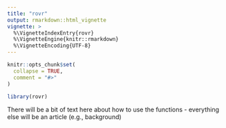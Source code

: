 ```yaml
---
title: "rovr"
output: rmarkdown::html_vignette
vignette: >
  %\VignetteIndexEntry{rovr}
  %\VignetteEngine{knitr::rmarkdown}
  %\VignetteEncoding{UTF-8}
---
```


```r
knitr::opts_chunk$set(
  collapse = TRUE,
  comment = "#>"
)
```

```r
library(rovr)
```

There will be a bit of text here about how to use the functions - everything else will be an article (e.g., background)
